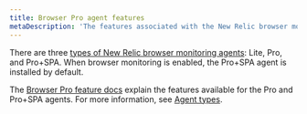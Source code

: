 ```yaml
---
title: Browser Pro agent features
metaDescription: 'The features associated with the New Relic browser monitoring Pro and Pro+SPA agents.'
---
```


There are three [types of New Relic browser monitoring agents](/docs/browser/browser-monitoring/installation/install-browser-monitoring-agent#agent-types): Lite, Pro, and Pro+SPA. When browser monitoring is enabled, the Pro+SPA agent is installed by default. 

The [Browser Pro feature docs](/docs/browser/new-relic-browser/browser-pro-features) explain the features available for the Pro and Pro+SPA agents. For more information, see [Agent types](/docs/browser/browser-monitoring/installation/install-browser-monitoring-agent#agent-types).

